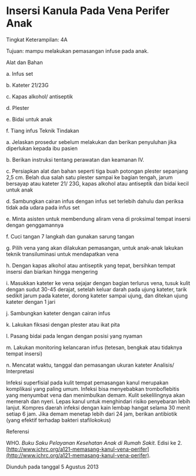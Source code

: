# Insersi Kanula Pada Vena Perifer Anak 
Tingkat Keterampilan: 4A

Tujuan: mampu melakukan pemasangan infuse pada anak.

Alat dan Bahan

a. Infus set

b. Kateter 21/23G

c. Kapas alkohol/ antiseptik

d. Plester

e. Bidai untuk anak

f. Tiang infus Teknik Tindakan

a. Jelaskan prosedur sebelum melakukan dan berikan penyuluhan jika diperlukan kepada ibu pasien

b. Berikan instruksi tentang perawatan dan keamanan IV.

c. Persiapkan alat dan bahan seperti tiga buah potongan plester sepanjang 2,5 cm. Belah dua salah satu plester sampai ke bagian tengah, jarum bersayap atau kateter 21/ 23G, kapas alkohol atau antiseptik dan bidai kecil untuk anak

d. Sambungkan cairan infus dengan infus set terlebih dahulu dan periksa tidak ada udara pada infus set

e. Minta asisten untuk membendung aliram vena di proksimal tempat insersi dengan genggamannya

f. Cuci tangan 7 langkah dan gunakan sarung tangan

g. Pilih vena yang akan dilakukan pemasangan, untuk anak-anak lakukan teknik transiluminasi untuk mendapatkan vena

h. Dengan kapas alkohol atau antiseptik yang tepat, bersihkan tempat insersi dan biarkan hingga mengering

i. Masukkan kateter ke vena sejajar dengan bagian terlurus vena, tusuk kulit dengan sudut 30-45 derajat, setelah keluar darah pada ujung kateter, tarik sedikit jarum pada kateter, dorong kateter sampai ujung, dan ditekan ujung kateter dengan 1 jari

j. Sambungkan kateter dengan cairan infus

 

k. Lakukan fiksasi dengan plester atau ikat pita

l. Pasang bidai pada lengan dengan posisi yang nyaman

m. Lakukan monitoring kelancaran infus (tetesan, bengkak atau tidaknya tempat insersi)

n. Mencatat waktu, tanggal dan pemasangan ukuran kateter Analisis/ Interpretasi

Infeksi superfisial pada kulit tempat pemasangan kanul merupakan komplikasi yang paling umum. Infeksi bisa menyebabkan tromboflebitis yang menyumbat vena dan menimbulkan demam. Kulit sekelilingnya akan memerah dan nyeri. Lepas kanul untuk menghindari risiko penyebaran lebih lanjut. Kompres daerah infeksi dengan kain lembap hangat selama 30 menit setiap 6 jam. Jika demam menetap lebih dari 24 jam, berikan antibiotik (yang efektif terhadap bakteri stafilokokus)

Referensi

WHO. _Buku Saku Pelayanan Kesehatan Anak di Rumah Sakit_. Edisi ke 2. [http://www.ichrc.org/a121-memasang-kanul-vena-perifer](http://www.ichrc.org/a121-memasang-kanul-vena-perifer).

Diunduh pada tanggal 5 Agustus 2013
